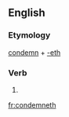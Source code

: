 ==English==

===Etymology===
[[condemn]] + [[-eth]]

===Verb===
{{infl|en|verb form}}

# {{archaic third-person singular of|condemn}}

[[fr:condemneth]]